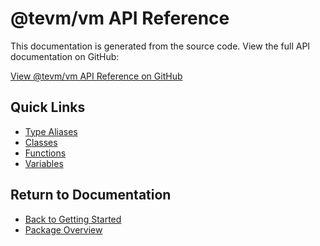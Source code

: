 # @tevm/vm API Reference

This documentation is generated from the source code. View the full API documentation on GitHub:

[View @tevm/vm API Reference on GitHub](https://github.com/evmts/tevm-monorepo/tree/main/packages/vm/docs/globals.md)

## Quick Links

- [Type Aliases](https://github.com/evmts/tevm-monorepo/tree/main/packages/vm/docs/type-aliases)
- [Classes](https://github.com/evmts/tevm-monorepo/tree/main/packages/vm/docs/classes)
- [Functions](https://github.com/evmts/tevm-monorepo/tree/main/packages/vm/docs/functions)
- [Variables](https://github.com/evmts/tevm-monorepo/tree/main/packages/vm/docs/variables)

## Return to Documentation

- [Back to Getting Started](/getting-started)
- [Package Overview](/api/vm)